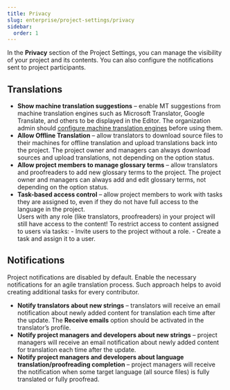 ```yaml
---
title: Privacy
slug: enterprise/project-settings/privacy
sidebar:
  order: 1
---
```



In the **Privacy** section of the Project Settings, you can manage the visibility of your project and its contents. You can also configure the notifications sent to project participants.

## Translations

* **Show machine translation suggestions** &ndash; enable MT suggestions from machine translation engines such as Microsoft Translator, Google Translate, and others to be displayed in the Editor. The organization admin should [configure machine translation engines](/enterprise/machine-translation) before using them.
* **Allow Offline Translation** &ndash; allow translators to download source files to their machines for offline translation and upload translations back into the project. The project owner and managers can always download sources and upload translations, not depending on the option status.
* **Allow project members to manage glossary terms** &ndash; allow translators and proofreaders to add new glossary terms to the project. The project owner and managers can always add and edit glossary terms, not depending on the option status.
* **Task-based access control** &ndash; allow project members to work with tasks they are assigned to, even if they do not have full access to the language in the project.
  <Aside>
    Users with any role (like translators, proofreaders) in your project will still have access to the content!
    To restrict access to content assigned to users via tasks:
    - Invite users to the project without a role.
    - Create a task and assign it to a user.
  </Aside>

## Notifications

Project notifications are disabled by default. Enable the necessary notifications for an agile translation process. Such approach helps to avoid creating additional tasks for every contributor.

* **Notify translators about new strings** &ndash; translators will receive an email notification about newly added content for translation each time after the update.
The **Receive emails** option should be activated in the translator’s profile.
* **Notify project managers and developers about new strings** &ndash; project managers will receive an email notification about newly added content for translation each time after the update.
* **Notify project managers and developers about language translation/proofreading completion** &ndash; project managers will receive the notification when some target language (all source files) is fully translated or fully proofread.
